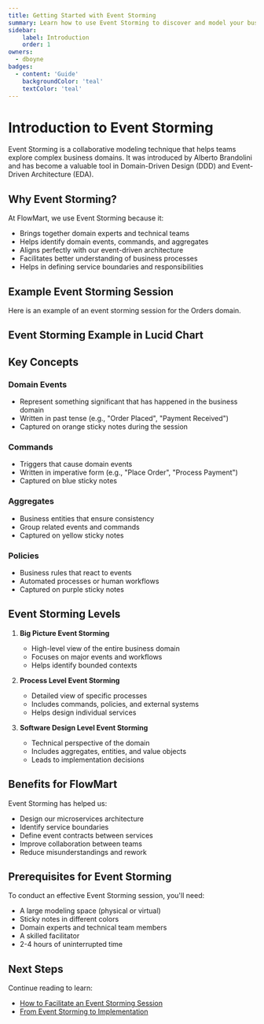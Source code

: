 ```yaml
---
title: Getting Started with Event Storming
summary: Learn how to use Event Storming to discover and model your business domain effectively
sidebar:
    label: Introduction
    order: 1
owners: 
  - dboyne
badges:
  - content: 'Guide'
    backgroundColor: 'teal'
    textColor: 'teal'
---
```


# Introduction to Event Storming

Event Storming is a collaborative modeling technique that helps teams explore complex business domains. It was introduced by Alberto Brandolini and has become a valuable tool in Domain-Driven Design (DDD) and Event-Driven Architecture (EDA).

## Why Event Storming?

At FlowMart, we use Event Storming because it:

- Brings together domain experts and technical teams
- Helps identify domain events, commands, and aggregates
- Aligns perfectly with our event-driven architecture
- Facilitates better understanding of business processes
- Helps in defining service boundaries and responsibilities

## Example Event Storming Session

Here is an example of an event storming session for the Orders domain.

<Miro boardId="uXjVIHCImos=/" moveToWidget="3074457347671667709" edit={false} />

## Event Storming Example in Lucid Chart

<Lucid diagramId="e29f42a0-67e2-4f80-b0d7-6922bb7dd9c5" />

## Key Concepts

### Domain Events
- Represent something significant that has happened in the business domain
- Written in past tense (e.g., "Order Placed", "Payment Received")
- Captured on orange sticky notes during the session

### Commands
- Triggers that cause domain events
- Written in imperative form (e.g., "Place Order", "Process Payment")
- Captured on blue sticky notes

### Aggregates
- Business entities that ensure consistency
- Group related events and commands
- Captured on yellow sticky notes

### Policies
- Business rules that react to events
- Automated processes or human workflows
- Captured on purple sticky notes

## Event Storming Levels

1. **Big Picture Event Storming**
   - High-level view of the entire business domain
   - Focuses on major events and workflows
   - Helps identify bounded contexts

2. **Process Level Event Storming**
   - Detailed view of specific processes
   - Includes commands, policies, and external systems
   - Helps design individual services

3. **Software Design Level Event Storming**
   - Technical perspective of the domain
   - Includes aggregates, entities, and value objects
   - Leads to implementation decisions

## Benefits for FlowMart

Event Storming has helped us:
- Design our microservices architecture
- Identify service boundaries
- Define event contracts between services
- Improve collaboration between teams
- Reduce misunderstandings and rework

## Prerequisites for Event Storming

To conduct an effective Event Storming session, you'll need:

- A large modeling space (physical or virtual)
- Sticky notes in different colors
- Domain experts and technical team members
- A skilled facilitator
- 2-4 hours of uninterrupted time

## Next Steps

Continue reading to learn:
- [How to Facilitate an Event Storming Session](/docs/guides/event-storming/02-facilitation)
- [From Event Storming to Implementation](/docs/guides/event-storming/03-implementation) 